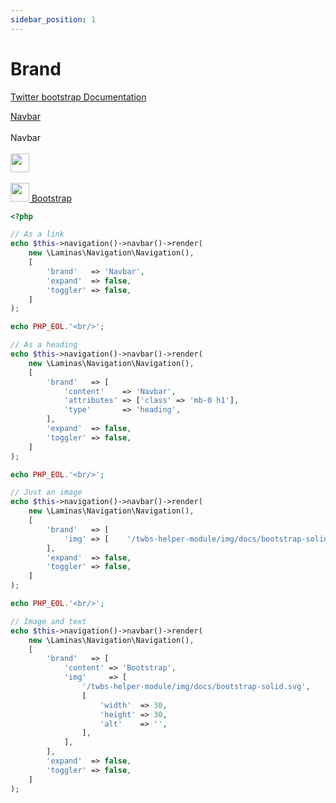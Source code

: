 ```yaml
---
sidebar_position: 1
---
```



# Brand

[Twitter bootstrap Documentation](https://getbootstrap.com/docs/4.5/components/navbar/#brand)

<Tabs>
<TabItem value="result" label="Result" default><HtmlCode bootstrapVersion="4.5"><nav class="bg-light navbar navbar-light">
    <a class="navbar-brand" href="#">Navbar</a>
</nav>
<br/>
<nav class="bg-light navbar navbar-light">
    <span class="h1 mb-0 navbar-brand">Navbar</span>
</nav>
<br/>
<nav class="bg-light navbar navbar-light">
    <a class="navbar-brand" href="#"><img alt="" height="30" src="/twbs-helper-module/img/docs/bootstrap-solid.svg" width="30"/></a>
</nav>
<br/>
<nav class="bg-light navbar navbar-light">
    <a class="navbar-brand" href="#">
        <img alt="" class="align-top d-inline-block" height="30" src="/twbs-helper-module/img/docs/bootstrap-solid.svg" width="30"/>
        Bootstrap
    </a>
</nav></HtmlCode></TabItem>
<TabItem value="source" label="Source">

```php
<?php

// As a link
echo $this->navigation()->navbar()->render(
    new \Laminas\Navigation\Navigation(),
    [
        'brand'   => 'Navbar',
        'expand'  => false,
        'toggler' => false,
    ]
);

echo PHP_EOL.'<br/>';

// As a heading
echo $this->navigation()->navbar()->render(
    new \Laminas\Navigation\Navigation(),
    [
        'brand'   => [
            'content'    => 'Navbar',
            'attributes' => ['class' => 'mb-0 h1'],
            'type'       => 'heading',
        ],
        'expand'  => false,
        'toggler' => false,
    ]
);

echo PHP_EOL.'<br/>';

// Just an image
echo $this->navigation()->navbar()->render(
    new \Laminas\Navigation\Navigation(),
    [
        'brand'   => [
            'img' => [    '/twbs-helper-module/img/docs/bootstrap-solid.svg'    ],
        ],
        'expand'  => false,
        'toggler' => false,
    ]
);

echo PHP_EOL.'<br/>';

// Image and text
echo $this->navigation()->navbar()->render(
    new \Laminas\Navigation\Navigation(),
    [
        'brand'   => [
            'content' => 'Bootstrap',
            'img'     => [
                '/twbs-helper-module/img/docs/bootstrap-solid.svg',
                [
                    'width'  => 30,
                    'height' => 30,
                    'alt'    => '',
                ],
            ],
        ],
        'expand'  => false,
        'toggler' => false,
    ]
);

```

</TabItem>
</Tabs>
